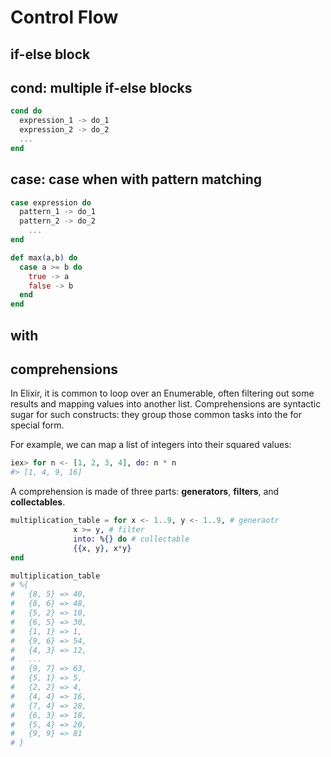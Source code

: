 # Control Flow

## if-else block

## cond: multiple if-else blocks

```elixir
cond do
  expression_1 -> do_1
  expression_2 -> do_2
  ...
end
```

## case: case when with pattern matching

```elixir
case expression do
  pattern_1 -> do_1
  pattern_2 -> do_2
    ...
end
```

```elixir
def max(a,b) do
  case a >= b do
    true -> a
    false -> b
  end
end
```

## with

## comprehensions

In Elixir, it is common to loop over an Enumerable, often filtering out some results and mapping values into another list. Comprehensions are syntactic sugar for such constructs: they group those common tasks into the for special form.

For example, we can map a list of integers into their squared values:

```elixir
iex> for n <- [1, 2, 3, 4], do: n * n
#> [1, 4, 9, 16]
```

A comprehension is made of three parts: **generators**, **filters**, and **collectables**.

```elixir
multiplication_table = for x <- 1..9, y <- 1..9, # generaotr
              x >= y, # filter
              into: %{} do # collectable
              {{x, y}, x*y}
end

multiplication_table
# %{
#   {8, 5} => 40,
#   {8, 6} => 48,
#   {5, 2} => 10,
#   {6, 5} => 30,
#   {1, 1} => 1,
#   {9, 6} => 54,
#   {4, 3} => 12,
#   ...
#   {9, 7} => 63,
#   {5, 1} => 5,
#   {2, 2} => 4,
#   {4, 4} => 16,
#   {7, 4} => 28,
#   {6, 3} => 18,
#   {5, 4} => 20,
#   {9, 9} => 81
# }
```